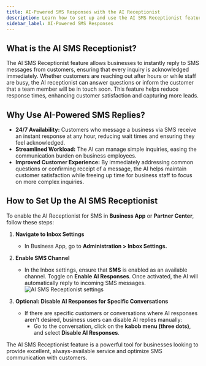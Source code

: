 ```yaml
---
title: AI-Powered SMS Responses with the AI Receptionist
description: Learn how to set up and use the AI SMS Receptionist feature to automatically respond to customer messages.
sidebar_label: AI-Powered SMS Responses
---
```


## What is the AI SMS Receptionist?

The AI SMS Receptionist feature allows businesses to instantly reply to SMS messages from customers, ensuring that every inquiry is acknowledged immediately. Whether customers are reaching out after hours or while staff are busy, the AI receptionist can answer questions or inform the customer that a team member will be in touch soon. This feature helps reduce response times, enhancing customer satisfaction and capturing more leads.

## Why Use AI-Powered SMS Replies?

- **24/7 Availability:** Customers who message a business via SMS receive an instant response at any hour, reducing wait times and ensuring they feel acknowledged.
- **Streamlined Workload:** The AI can manage simple inquiries, easing the communication burden on business employees.
- **Improved Customer Experience:** By immediately addressing common questions or confirming receipt of a message, the AI helps maintain customer satisfaction while freeing up time for business staff to focus on more complex inquiries.

## How to Set Up the AI SMS Receptionist

To enable the AI Receptionist for SMS in **Business App** or **Partner Center**, follow these steps:

1. **Navigate to Inbox Settings**
   - In Business App, go to **Administration > Inbox Settings.**

2. **Enable SMS Channel**
   - In the Inbox settings, ensure that **SMS** is enabled as an available channel. Toggle on **Enable AI Responses**. Once activated, the AI will automatically reply to incoming SMS messages.
   ![AI SMS Receptionist settings](./img/business-app/ai-sms-receptionist.png)

3. **Optional: Disable AI Responses for Specific Conversations**
   - If there are specific customers or conversations where AI responses aren't desired, business users can disable AI replies manually:
     - Go to the conversation, click on the **kabob menu (three dots)**, and select **Disable AI Responses**.

The AI SMS Receptionist feature is a powerful tool for businesses looking to provide excellent, always-available service and optimize SMS communication with customers.